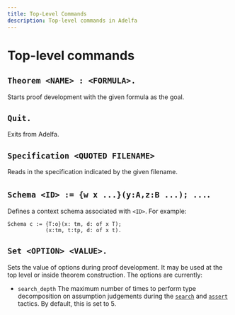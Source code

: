 ```yaml
---
title: Top-Level Commands
description: Top-level commands in Adelfa
---
```


# Top-level commands

## `Theorem <NAME> : <FORMULA>.`

Starts proof development with the given formula as the goal.

## `Quit.`

Exits from Adelfa.

## `Specification <QUOTED FILENAME>`

Reads in the specification indicated by the given filename.

## `Schema <ID> := {w x ...}(y:A,z:B ...); ...`.

Defines a context schema associated with `<ID>`. For example:

```adelfa
Schema c := {T:o}(x: tm, d: of x T);
            (x:tm, t:tp, d: of x t).
```

## `Set <OPTION> <VALUE>.`

Sets the value of options during proof development. It may be used at the top
level or inside theorem construction. The options are currently:

- `search_depth` <a id="search_depth"></a> The maximum number of times to
  perform type decomposition on assumption judgements during the
  [`search`](/reference-guide/tactics#search-num) and [`assert`](/reference-guide/tactics#assert-formula-num) tactics. By
  default, this is set to 5.